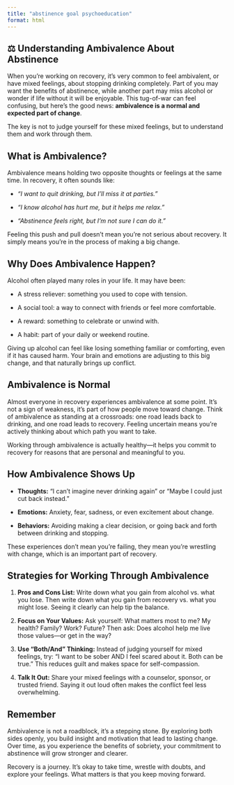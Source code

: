 ```yaml
---
title: "abstinence goal psychoeducation"
format: html
---
```


## ⚖️ Understanding Ambivalence About Abstinence

When you’re working on recovery, it’s very common to feel ambivalent, or have mixed feelings, about stopping drinking completely. Part of you may want the benefits of abstinence, while another part may miss alcohol or wonder if life without it will be enjoyable. This tug-of-war can feel confusing, but here’s the good news: **ambivalence is a normal and expected part of change**.

The key is not to judge yourself for these mixed feelings, but to understand them and work through them.

## What is Ambivalence?

Ambivalence means holding two opposite thoughts or feelings at the same time. In recovery, it often sounds like:

-   *“I want to quit drinking, but I’ll miss it at parties.”*

-   *“I know alcohol has hurt me, but it helps me relax.”*

-   *“Abstinence feels right, but I’m not sure I can do it.”*

Feeling this push and pull doesn’t mean you’re not serious about recovery. It simply means you’re in the process of making a big change.

## Why Does Ambivalence Happen?

Alcohol often played many roles in your life. It may have been:

-   A stress reliever: something you used to cope with tension.

-   A social tool: a way to connect with friends or feel more comfortable.

-   A reward: something to celebrate or unwind with.

-   A habit: part of your daily or weekend routine.

Giving up alcohol can feel like losing something familiar or comforting, even if it has caused harm. Your brain and emotions are adjusting to this big change, and that naturally brings up conflict.

## Ambivalence is Normal

Almost everyone in recovery experiences ambivalence at some point. It’s not a sign of weakness, it’s part of how people move toward change. Think of ambivalence as standing at a crossroads: one road leads back to drinking, and one road leads to recovery. Feeling uncertain means you’re actively thinking about which path you want to take.

Working through ambivalence is actually healthy—it helps you commit to recovery for reasons that are personal and meaningful to you.

## How Ambivalence Shows Up

-   **Thoughts:** “I can’t imagine never drinking again” or “Maybe I could just cut back instead.”

-   **Emotions:** Anxiety, fear, sadness, or even excitement about change.

-   **Behaviors:** Avoiding making a clear decision, or going back and forth between drinking and stopping.

These experiences don’t mean you’re failing, they mean you’re wrestling with change, which is an important part of recovery.

## Strategies for Working Through Ambivalence

1.  **Pros and Cons List:** Write down what you gain from alcohol vs. what you lose. Then write down what you gain from recovery vs. what you might lose. Seeing it clearly can help tip the balance.

2.  **Focus on Your Values:** Ask yourself: What matters most to me? My health? Family? Work? Future? Then ask: Does alcohol help me live those values—or get in the way?

3.  **Use “Both/And” Thinking:** Instead of judging yourself for mixed feelings, try: “I want to be sober AND I feel scared about it. Both can be true.” This reduces guilt and makes space for self-compassion.

4.  **Talk It Out:** Share your mixed feelings with a counselor, sponsor, or trusted friend. Saying it out loud often makes the conflict feel less overwhelming.

## Remember

Ambivalence is not a roadblock, it’s a stepping stone. By exploring both sides openly, you build insight and motivation that lead to lasting change. Over time, as you experience the benefits of sobriety, your commitment to abstinence will grow stronger and clearer.

Recovery is a journey. It’s okay to take time, wrestle with doubts, and explore your feelings. What matters is that you keep moving forward.
